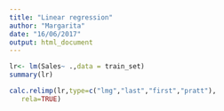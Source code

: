 ```yaml
---
title: "Linear regression"
author: "Margarita"
date: "16/06/2017"
output: html_document
---
```

```r
lr<- lm(Sales~ .,data = train_set)
summary(lr)
```

```r
calc.relimp(lr,type=c("lmg","last","first","pratt"),
   rela=TRUE)

```

